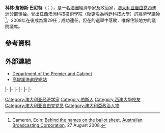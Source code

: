 {{多個問題|
{{Expand|time=2015-12-14T13:10:04+00:00}}
{{请求翻译|time=2015-12-14T13:10:04+00:00}}
}}
{{Infobox Officeholder
|honorific-prefix = [[尊敬的|尊敬的]]
|name             = 科林·巴尼特
|native_name      = Colin Barnett
|honorific-suffix = {{le|西澳洲立法會|Western Australian Legislative Assembly|MLA}}
|image            = Colin Barnett (formal) crop.jpg
|caption          = 2008年9月，剛成為西澳洲州长的巴尼特
|office           = 第29任{{le|西澳洲州長|Premier of Western Australia}}
|monarch          = [[伊丽莎白二世|伊丽莎白二世]]
|governor         = {{plainlist|
* {{le|肯·邁克爾|Ken Michael}}
* {{le|馬爾科姆·麥卡斯克|Malcolm McCusker}}
* {{le|克里·桑德森|Kerry Sanderson}} }}
|term_start       = 2008年9月23日
|term_end         = 2017年3月17日
|predecessor      = [[艾倫·卡彭特|艾倫·卡彭特]]
|successor        = [[馬克·麥高文|馬克·麥高文]]
|office1          = {{le|西澳洲財政廳長|Treasurer of Western Australia}}
|term_start1      = 2010年4月27日
|term_end1        = 2010年12月14日
|predecessor1     = {{le|特洛伊·巴斯韋爾|Troy Buswell}}
|successor1       = [[克里斯蒂安·波特|克里斯蒂安·波特]]
|term_start2      = 2012年6月12日
|term_end2        = 2012年7月7日
|predecessor2     = [[克里斯蒂安·波特|克里斯蒂安·波特]]
|successor2       = {{le|特洛伊·巴斯韋爾|Troy Buswell}}
|term_start3      = 2014年3月10日
|term_end3        = 2014年3月17日
|predecessor3     = {{le|特洛伊·巴斯韋爾|Troy Buswell}}
|successor3       = {{le|邁克·阿那含|Mike Nahan}}
|office4          = {{le|反對黨領袖 (西澳洲)|Leader of the Opposition (Western Australia)|西澳洲反對黨領袖}}
|term_start4      = 2001年2月26日
|term_end4        = 2005年3月9日
|predecessor4     = {{le|理查德·考特|Richard Court}}
|successor4       = {{le|馬特·伯尼|Matt Birney}}
|term_start5      = 2008年8月6日
|term_end5        = 2008年9月23日
|predecessor5     = {{le|特洛伊·巴斯韋爾|Troy Buswell}}
|successor5       = {{le|埃里克·瑞珀|Eric Ripper}}
|constituency_MP7 = {{le|高堤諾海選區|Electoral district of Cottesloe}}
|parliament7      = 西澳洲州議會
|term_start7      = 1990年8月11日
|term_end7        = 
|predecessor7     = {{le|比爾·哈塞爾|Bill Hassell}}
|successor7       = 
|birth_name       = 科林·詹姆斯·巴尼特<br>Colin James Barnett
|birth_date       = {{birth date and age|1950|7|15|df=y}}
|birth_place      = {{flag|Western Australia}}{{le|尼德蘭茲 (西澳洲)|Nedlands, Western Australia|尼德蘭茲}}
|death_date       = 
|death_place      = 
|party            = [[澳大利亚自由党|澳大利亚自由党]]
|alma_mater       = [[西澳大学|西澳大学]]
|profession       = 經濟學家
}}

'''科林·詹姆斯·巴尼特'''（{{lang-en|Colin James Barnett}}；{{bd|1950年|7月15日}}），是一名[[澳洲|澳洲]]經濟學家及政治家，[[澳大利亚自由党|澳大利亚自由党]]西澳洲分部領袖，曾出任西澳洲科技技術學院（後更名為[[科廷大學|科廷科技大學]]）的經濟學講師<ref>Cameron, Eoin: [http://www.abc.net.au/local/stories/2008/08/27/2348430.htm Behind the names on the ballot sheet], [[Australian_Broadcasting_Corporation|Australian Broadcasting Corporation]], 27 August 2008.</ref>。2008年在{{le|2008年西澳洲地方選舉|Western Australian state election, 2008|西澳洲地方選舉}}後成為第29任{{le|西澳洲州長|Premier of Western Australia}}；{{le|2013年西澳洲地方選舉|Western Australian state election, 2013|2013年}}成功連任。但在{{le|2017年西澳洲地方選舉|Western Australian state election, 2017|2017年}}的選舉中落敗，唯保住該地方的議院議席。

==參考資料==
{{reflist}}

==外部連結==
* [http://www.premier.wa.gov.au Department of the Premier and Cabinet]
* [https://web.archive.org/web/20131027233217/http://www.mp.wa.gov.au/colinbarnett/ 高堤諾海選民網站]

{{s-start}}
{{s-par|au-wa}}
{{s-bef|before={{le|比爾·哈塞爾|Bill Hassell}}}}
{{s-ttl|title={{le|高堤諾海選區|Electoral district of Cottesloe}}<br>議會議員|years=1990年－}}
{{s-inc}}
|-
{{s-ppo}}
{{s-bef|before={{le|理查德·考特|Richard Court}}}}
{{s-ttl|rows=2|title=[[澳大利亚自由党|澳大利亚自由党]]領袖（西澳洲分部）|years=2001年－2005年<br>2008年－}}
{{s-aft|after={{le|馬特·伯尼|Matt Birney}}}}
|-
{{s-bef|before={{le|特洛伊·巴斯韋爾|Troy Buswell}}}}
{{s-aft|after={{le|米克·哈納|Mike Nahan}}}}
|-
{{s-off}}
{{s-bef|before={{le|理查德·考特|Richard Court}}}}
{{s-ttl|rows=3|title={{le|反對黨領袖 (西澳洲)|Leader of the Opposition (Western Australia)|西澳洲反對黨領袖}}|years=2001年－2005年<br>2008年<br>2017年}}
{{s-aft|after={{le|馬特·伯尼|Matt Birney}}}}
|-
{{s-bef|before={{le|特洛伊·巴斯韋爾|Troy Buswell}}}}
{{s-aft|after={{le|埃里克·瑞珀|Eric Ripper}}}}
|-
{{s-bef|before=[[馬克·麥高文|馬克·麥高文]]}}
{{s-aft|after={{le|米·納漢|Mike Nahan}}}}
|-
{{s-bef|before=[[艾倫·卡彭特|艾倫·卡彭特]]}}
{{s-ttl|title={{le|西澳洲州長|Premier of Western Australia}}|years=2008年－2017年}}
{{s-aft|after=[[馬克·麥高文|馬克·麥高文]]}}
{{s-end}}

{{DEFAULTSORT:Barnett, Colin}}
[[Category:澳大利亚经济学家|Category:澳大利亚经济学家]]
[[Category:伯斯人|Category:伯斯人]]
[[Category:西澳大學校友|Category:西澳大學校友]]
[[Category:澳大利亚自由党党员|Category:澳大利亚自由党党员]]
[[Category:澳大利亞政治人物|Category:澳大利亞政治人物]]